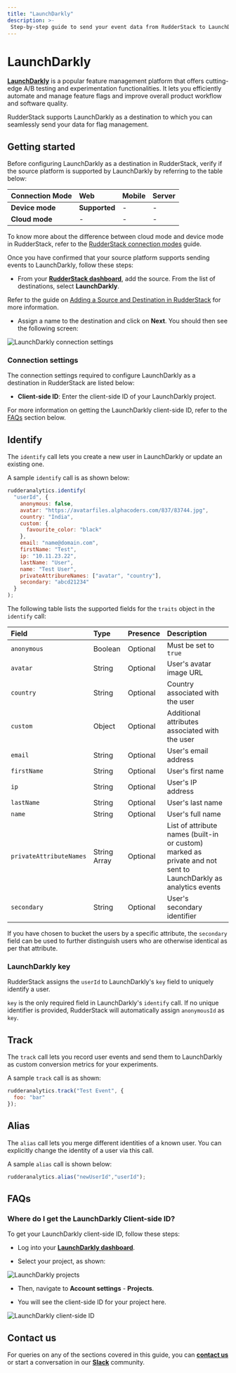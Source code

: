 ```yaml
---
title: "LaunchDarkly"
description: >-
 Step-by-step guide to send your event data from RudderStack to LaunchDarkly.
---
```


# LaunchDarkly

[**LaunchDarkly**](https://launchdarkly.com/) is a popular feature management platform that offers cutting-edge A/B testing and experimentation functionalities. It lets you efficiently automate and manage feature flags and improve overall product workflow and software quality.

RudderStack supports LaunchDarkly as a destination to which you can seamlessly send your data for flag management.

## Getting started

Before configuring LaunchDarkly as a destination in RudderStack, verify if the source platform is supported by LaunchDarkly by referring to the table below:

| Connection Mode     | Web           | Mobile                 | Server        |
| :------------------ | :------------ | :--------------------- | :-------------|
| **Device mode**     | **Supported**             | -                      | -            |
| **Cloud mode**      | - | -          | - |

<div class="infoBlock">
 
 To know more about the difference between cloud mode and device mode in RudderStack, refer to the <a href="https://rudderstack.com/docs/rudderstack-cloud/rudderstack-connection-modes/">RudderStack connection modes</a> guide.
</div>

Once you have confirmed that your source platform supports sending events to LaunchDarkly, follow these steps:

* From your [**RudderStack dashboard**](https://app.rudderstack.com/), add the source. From the list of destinations, select **LaunchDarkly**.

<div class="infoBlock">
 
 Refer to the guide on <a href="https://rudderstack.com/docs/connections/adding-source-and-destination-rudderstack/">Adding a Source and Destination in RudderStack</a> for more information.
</div>

* Assign a name to the destination and click on **Next**. You should then see the following screen:

<img src="../../assets/event-stream-destinations/launchdarkly-connection-settings.png" alt="LaunchDarkly connection settings" />

### Connection settings

The connection settings required to configure LaunchDarkly as a destination in RudderStack are listed below:

* **Client-side ID**: Enter the client-side ID of your LaunchDarkly project.

<div class="infoBlock">
 
For more information on getting the LaunchDarkly client-side ID, refer to the <a href="#faqs">FAQs</a> section below.
</div>

## Identify

The `identify` call lets you create a new user in LaunchDarkly or update an existing one. 

A sample `identify` call is as shown below:

```javascript
rudderanalytics.identify(
  "userId", {
    anonymous: false,
    avatar: "https://avatarfiles.alphacoders.com/837/83744.jpg",
    country: "India",
    custom: {
      favourite_color: "black"
    },
    email: "name@domain.com",
    firstName: "Test",
    ip: "10.11.23.22",
    lastName: "User",
    name: "Test User",
    privateAttribureNames: ["avatar", "country"],
    secondary: "abcd21234"
  }
);
```

The following table lists the supported fields for the `traits` object in the `identify` call:

| Field | Type | Presence | Description | 
|:------|:-----|:---------|:-------------|
| `anonymous`    | Boolean | Optional | Must be set to `true`  |
| `avatar` | String | Optional | User's avatar image URL |
| `country` | String | Optional | Country associated with the user |
| `custom` | Object | Optional | Additional attributes associated with the user |
| `email` | String | Optional | User's email address |
| `firstName` | String | Optional | User's first name |
| `ip` | String | Optional | User's IP address |
| `lastName` | String | Optional | User's last name |
| `name` | String | Optional | User's full name |
| `privateAttributeNames` | String Array | Optional | List of attribute names (built-in or custom) marked as private and not sent to LaunchDarkly as analytics events |
| `secondary` | String | Optional | User's secondary identifier |

<div class="infoBlock">

If you have chosen to bucket the users by a specific attribute, the <code class="inline-code">secondary</code> field can be used to further distinguish users who are otherwise identical as per that attribute. 
</div>

### LaunchDarkly key

RudderStack assigns the `userId` to LaunchDarkly's `key` field to uniquely identify a user.

<div class="infoBlock">

<code class="inline-code">key</code> is the only required field in LaunchDarkly's <code class="inline-code">identify</code> call. If no unique identifier is provided, RudderStack will automatically assign <code class="inline-code">anonymousId</code> as <code class="inline-code">key</code>.
</div>

## Track

The `track` call lets you record user events and send them to LaunchDarkly as custom conversion metrics for your experiments.

A sample `track` call is as shown:

```javascript
rudderanalytics.track("Test Event", {
  foo: "bar"
});
```

## Alias

The `alias` call lets you merge different identities of a known user. You can explicitly change the identity of a user via this call.

A sample `alias` call is shown below:

```javascript
rudderanalytics.alias("newUserId","userId");
```

## FAQs

### Where do I get the LaunchDarkly Client-side ID?

To get your LaunchDarkly client-side ID, follow these steps:

- Log into your [**LaunchDarkly dashboard**](https://app.launchdarkly.com/).

- Select your project, as shown:

<img src="../../assets/event-stream-destinations/launchdarkly-projects.png" alt="LaunchDarkly projects" />

- Then, navigate to **Account settings** - **Projects**.

- You will see the client-side ID for your project here.

<img src="../../assets/event-stream-destinations/launchdarkly-clientsideID.png" alt="LaunchDarkly client-side ID" />

## Contact us

For queries on any of the sections covered in this guide, you can [**contact us**](mailto:%20docs@rudderstack.com) or start a conversation in our [**Slack**](https://rudderstack.com/join-rudderstack-slack-community) community.

